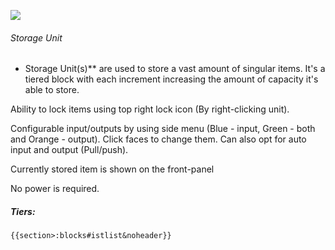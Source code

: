  ![](/mods/techreborn/basic_storage_unit.png)


###### Storage Unit

- Storage Unit(s)** are used to store a vast amount of singular
        items. It\'s a tiered block with each increment increasing the
        amount of capacity it\'s able to store.

Ability to lock items using top right lock icon (By right-clicking
unit).

Configurable input/outputs by using side menu (Blue - input, Green -
both and Orange - output). Click faces to change them. Can also opt for
auto input and output (Pull/push).

Currently stored item is shown on the front-panel

No power is required.

##### Tiers:

```
{{section>:blocks#istlist&noheader}}
```
